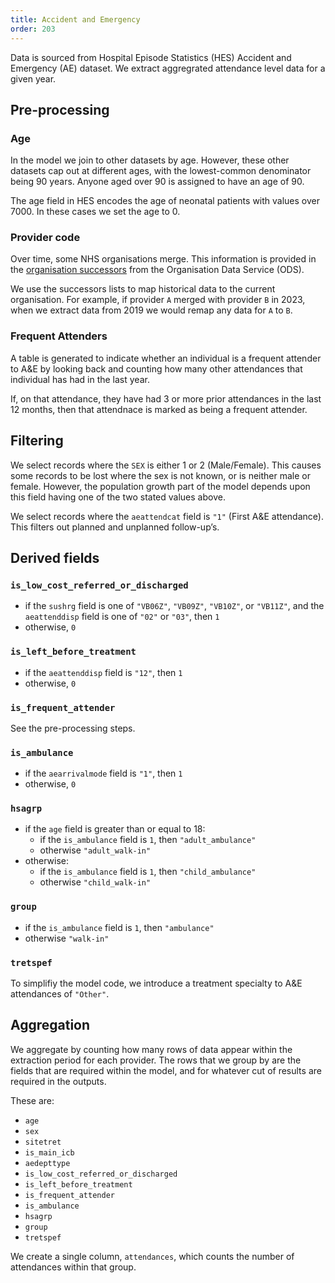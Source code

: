 ```yaml
---
title: Accident and Emergency
order: 203
---
```


Data is sourced from Hospital Episode Statistics (HES) Accident and Emergency (AE) dataset.
We extract aggregrated attendance level data for a given year.

## Pre-processing

### Age

In the model we join to other datasets by age. However, these other datasets cap out at different ages, with the
lowest-common denominator being 90 years.
Anyone aged over 90 is assigned to have an age of 90.

The age field in HES encodes the age of neonatal patients with values over 7000.
In these cases we set the age to 0.

### Provider code

Over time, some NHS organisations merge.
This information is provided in the [organisation successors][ods_succ] from the Organisation Data Service (ODS).

[ods_succ]: https://digital.nhs.uk/services/organisation-data-service/export-data-files/csv-downloads/miscellaneous

We use the successors lists to map historical data to the current organisation.
For example, if provider `A` merged with provider `B` in 2023, when we extract data from 2019 we would remap any data
for `A` to `B`.

### Frequent Attenders

A table is generated to indicate whether an individual is a frequent attender to A&E by looking back and counting how many other attendances that individual has had in the last year.

If, on that attendance, they have had 3 or more prior attendances in the last 12 months, then that attendnace is marked as being a frequent attender.

## Filtering

We select records where the `SEX` is either 1 or 2 (Male/Female). This causes some records to be lost where the sex is
not known, or is neither male or female. However, the population growth part of the model depends upon this field having
one of the two stated values above.

We select records where the `aeattendcat` field is `"1"` (First A&E attendance).
This filters out planned and unplanned follow-up's.

## Derived fields

### `is_low_cost_referred_or_discharged`

- if the `sushrg` field is one of `"VB06Z"`, `"VB09Z"`, `"VB10Z"`, or `"VB11Z"`, and the `aeattenddisp` field is one of `"02"` or `"03"`, then `1`
- otherwise, `0`

### `is_left_before_treatment`
    
- if the `aeattenddisp` field is `"12"`, then `1`
- otherwise, `0`

### `is_frequent_attender`

See the pre-processing steps.

### `is_ambulance`

- if the `aearrivalmode` field is `"1"`, then `1`
- otherwise, `0`

### `hsagrp`

- if the `age` field is greater than or equal to 18:
  - if the `is_ambulance` field is `1`, then `"adult_ambulance"`
  - otherwise `"adult_walk-in"`
- otherwise:
  - if the `is_ambulance` field is `1`, then `"child_ambulance"`
  - otherwise `"child_walk-in"`
  
### `group`

- if the `is_ambulance` field is `1`, then `"ambulance"`
- otherwise `"walk-in"`

### `tretspef`

To simplifiy the model code, we introduce a treatment specialty to A&E attendances of `"Other"`.

## Aggregation

We aggregate by counting how many rows of data appear within the extraction period for each provider.
The rows that we group by are the fields that are required within the model, and for whatever cut of results are required in the outputs.

These are:

- `age`
- `sex`
- `sitetret`
- `is_main_icb`
- `aedepttype`
- `is_low_cost_referred_or_discharged`
- `is_left_before_treatment`
- `is_frequent_attender`
- `is_ambulance`
- `hsagrp`
- `group`
- `tretspef`

We create a single column, `attendances`, which counts the number of attendances within that group.
